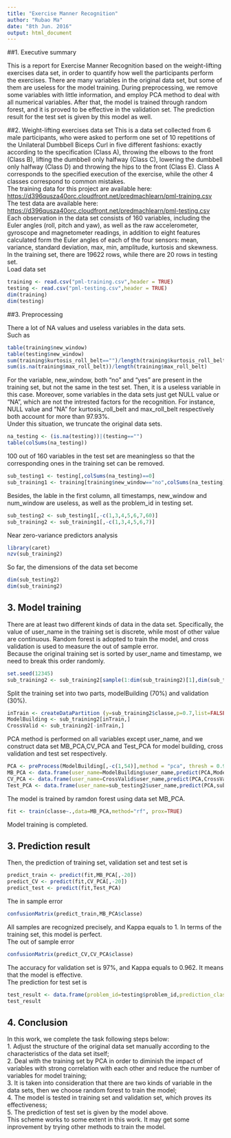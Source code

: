 ```yaml
---
title: "Exercise Manner Recognition"
author: "Rubao Ma"
date: "8th Jun. 2016"
output: html_document
---
```


##1. Executive summary

This is a report for Exercise Manner Recognition based on the weight-lifting exercises data set, in order to quantify how well the participants perform the exercises. 
There are many variables in the original data set, but some of them are useless for the model training. 
During preprocessing, we remove some variables with little information, and employ PCA method to deal with all numerical variables. 
After that, the model is trained through random forest, and it is proved to be effective in the  validation set. 
The prediction result for the test set is given by this model as well. 

##2. Weight-lifting exercises data set
This is a data set collected from 6 male participants, who were asked to perform one set of 10 repetitions
of the Unilateral Dumbbell Biceps Curl in five different fashions: exactly according to the specification (Class A), throwing the elbows to the front (Class B), lifting the dumbbell only halfway (Class C), lowering the dumbbell only halfway (Class D) and throwing the hips to the front (Class E). 
Class A corresponds to the specified execution of the exercise, while the other 4 classes correspond to common mistakes.  
The training data for this project are available here:  
<https://d396qusza40orc.cloudfront.net/predmachlearn/pml-training.csv>  
The test data are available here:  
<https://d396qusza40orc.cloudfront.net/predmachlearn/pml-testing.csv>  
Each observation in the data set consists of 160 variables, including the Euler angles (roll, pitch and yaw), as well as the raw accelerometer, gyroscope and magnetometer readings, in addition to eight features calculated form the Euler angles of each of the four sensors: mean, variance, standard deviation, max, min, amplitude, kurtosis and skewness. 
In the training set, there are 19622 rows, while there are 20 rows in testing set.  
Load data set  
```r
training <- read.csv("pml-training.csv",header = TRUE)
testing <- read.csv("pml-testing.csv",header = TRUE)
dim(training)
dim(testing)
```

##3. Preprocessing

There a lot of NA values and useless variables in the data sets.  
Such as 
```r
table(training$new_window)
table(testing$new_window)
sum(training$kurtosis_roll_belt=="")/length(training$kurtosis_roll_belt)
sum(is.na(training$max_roll_belt))/length(training$max_roll_belt)

```
For the variable, new_window, both "no" and "yes" are present in the training set, but not the same in the test set. 
Then, it is a useless variable in this case. 
Moreover, some variables in the data sets just get NULL value or "NA", which are not the intrested factors for the recognition. 
For instance, NULL value and "NA" for kurtosis_roll_belt and max_roll_belt respectively both account for more than 97.93%.  
Under this situation, we truncate the original data sets.
```r
na_testing <- (is.na(testing))|(testing=="")
table(colSums(na_testing))
```
100 out of 160 variables in the test set are meaningless so that the corresponding ones in the training set can be removed.

```r
sub_testing1 <- testing[,colSums(na_testing)==0]
sub_training1 <- training[training$new_window=="no",colSums(na_testing)==0]
```
Besides, the lable in the first column, all timestamps, new_window and num_window are useless, as well as the problem_id in testing set.
```r
sub_testing2 <- sub_testing1[,-c(1,3,4,5,6,7,60)]
sub_training2 <- sub_training1[,-c(1,3,4,5,6,7)]
```
Near zero-variance predictors analysis
```r
library(caret)
nzv(sub_training2)
```
So far, the dimensions of the data set become
```r
dim(sub_testing2)
dim(sub_training2)
```

## 3. Model training
There are at least two different kinds of data in the data set. 
Specifically, the value of user_name in the training set is discrete, while most of other value are continuous. 
Random forest is adopted to train the model, and cross validation is used to measure the out of sample error.   
Because the original training set is sorted by user_name and timestamp, we need to break this order randomly. 
```r
set.seed(12345)
sub_training2 <- sub_training2[sample(1:dim(sub_training2)[1],dim(sub_training2)[1],replace = FALSE),]
```
Split the training set into two parts, modelBuilding (70%) and validation (30%).
```r
inTrain <- createDataPartition (y=sub_training2$classe,p=0.7,list=FALSE)
ModelBuilding <- sub_training2[inTrain,]
CrossValid <- sub_training2[-inTrain,]
```
PCA method is performed on all variables except user_name, and we construct data set MB_PCA,CV_PCA and Test_PCA for model building, cross validation and test set respectively.  
```r
PCA <- preProcess(ModelBuilding[,-c(1,54)],method = "pca", thresh = 0.9)
MB_PCA <- data.frame(user_name=ModelBuilding$user_name,predict(PCA,ModelBuilding[,-c(1,54)]),classe=ModelBuilding$classe)
CV_PCA <- data.frame(user_name=CrossValid$user_name,predict(PCA,CrossValid[,-c(1,54)]),classe=CrossValid$classe)
Test_PCA <- data.frame(user_name=sub_testing2$user_name,predict(PCA,sub_testing2[,-1]))
```
The model is trained by ramdon forest using data set MB_PCA.
```r
fit <- train(classe~.,data=MB_PCA,method="rf", prox=TRUE)
```
Model training is completed.

## 3. Prediction result  

Then, the prediction of training set, validation set and test set is 
```r
predict_train <- predict(fit,MB_PCA[,-20])
predict_CV <- predict(fit,CV_PCA[,-20])
predict_test <- predict(fit,Test_PCA)
```
The in sample error
```r
confusionMatrix(predict_train,MB_PCA$classe)
```
All samples are recognized precisely, and Kappa equals to 1. In terms of the training set, this model is perfect.  
The out of sample error
```r
confusionMatrix(predict_CV,CV_PCA$classe)
```
The accuracy for validation set is 97%, and Kappa equals to 0.962. 
It means that the model is effective.  
The prediction for test set is 
```r
test_result <- data.frame(problem_id=testing$problem_id,prediction_classe=predict_test)
test_result
```

## 4. Conclusion

In this work, we complete the task following steps below:  
1. Adjust the structure of the original data set manually according to the characteristics of the data set itself;  
2. Deal with the training set by PCA in order to diminish the impact of variables with strong correlation with each other and reduce the number of variables for model training;  
3. It is taken into consideration that there are two kinds of variable in the data sets, then we choose random forest to train the model;  
4. The model is tested in training set and validation set, which proves its effectiveness;  
5. The prediction of test set is given by the model above.  
This scheme works to some extent in this work. 
It may get some inprovement by trying other methods to train the model.






